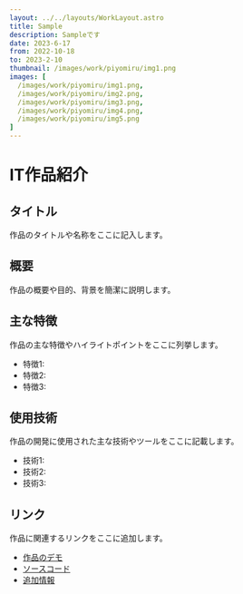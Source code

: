 ```yaml
---
layout: ../../layouts/WorkLayout.astro
title: Sample
description: Sampleです
date: 2023-6-17
from: 2022-10-18
to: 2023-2-10
thumbnail: /images/work/piyomiru/img1.png
images: [
  /images/work/piyomiru/img1.png,
  /images/work/piyomiru/img2.png,
  /images/work/piyomiru/img3.png,
  /images/work/piyomiru/img4.png,
  /images/work/piyomiru/img5.png
]
---
```


# IT作品紹介

## タイトル

作品のタイトルや名称をここに記入します。

## 概要

作品の概要や目的、背景を簡潔に説明します。

## 主な特徴

作品の主な特徴やハイライトポイントをここに列挙します。

- 特徴1: 
- 特徴2: 
- 特徴3: 

## 使用技術

作品の開発に使用された主な技術やツールをここに記載します。

- 技術1:
- 技術2:
- 技術3:

## リンク

作品に関連するリンクをここに追加します。

- [作品のデモ](デモのURL)
- [ソースコード](ソースコードのURL)
- [追加情報](追加情報のURL)
